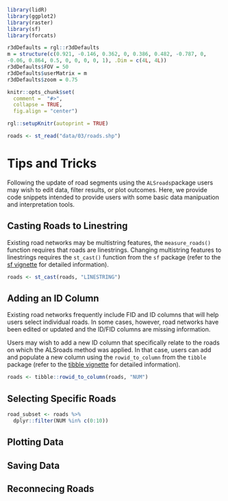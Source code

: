 ```r
library(lidR)
library(ggplot2)
library(raster)
library(sf)
library(forcats)

r3dDefaults = rgl::r3dDefaults
m = structure(c(0.921, -0.146, 0.362, 0, 0.386, 0.482, -0.787, 0, 
-0.06, 0.864, 0.5, 0, 0, 0, 0, 1), .Dim = c(4L, 4L))
r3dDefaults$FOV = 50
r3dDefaults$userMatrix = m
r3dDefaults$zoom = 0.75

knitr::opts_chunk$set(
  comment =  "#>", 
  collapse = TRUE,
  fig.align = "center")

rgl::setupKnitr(autoprint = TRUE)

roads <- st_read("data/03/roads.shp")


```

# Tips and Tricks {#sec-tips-and-tricks}

Following the update of road segments using the `ALSroads`package users may wish to edit data, filter results, or plot outcomes. Here, we provide code snippets intended to provide users with some basic data manipuation and interpretation tools.

## Casting Roads to Linestring

Existing road networks may be multistring features, the `measure_roads()` function requires that roads are linestrings. Changing multistring features to linestrings requires the `st_cast()` function from the `sf` package (refer to the [sf vignette](https://cran.r-project.org/web/packages/sf/sf.pdf) for detailed information).

```r
roads <- st_cast(roads, "LINESTRING")
```

## Adding an ID Column

Existing road networks frequently include FID and ID columns that will help users select individual roads. In some cases, however, road networks have been edited or updated and the ID/FID columns are missing information.

Users may wish to add a new ID column that specifically relate to the roads on which the ALSroads method was applied. In that case, users can add and populate a new column using the `rowid_to_column` from the `tibble` package (refer to the [tibble vignette](https://cloud.r-project.org/web/packages/tibble/tibble.pdf) for detailed information).

``` r
roads <- tibble::rowid_to_column(roads, "NUM")
```

## Selecting Specific Roads

``` r
road_subset <- roads %>%
  dplyr::filter(NUM %in% c(0:10))
```

## Plotting Data

## Saving Data

## Reconnecing Roads
